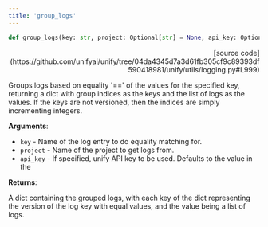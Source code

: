 ```yaml
---
title: 'group_logs'
---
```


```python
def group_logs(key: str, project: Optional[str] = None, api_key: Optional[str] = None):
```

<p align="right">[source code](https://github.com/unifyai/unify/tree/04da4345d7a3d61fb305cf9c89393df590418981/unify/utils/logging.py#L999)</p>

Groups logs based on equality '==' of the values for the specified key, returning a
dict with group indices as the keys and the list of logs as the values. If the keys
are not versioned, then the indices are simply incrementing integers.

**Arguments**:

- `key` - Name of the log entry to do equality matching for.
- `project` - Name of the project to get logs from.
- `api_key` - If specified, unify API key to be used. Defaults to the value in the



**Returns**:

A dict containing the grouped logs, with each key of the dict representing the
version of the log key with equal values, and the value being a list of logs.